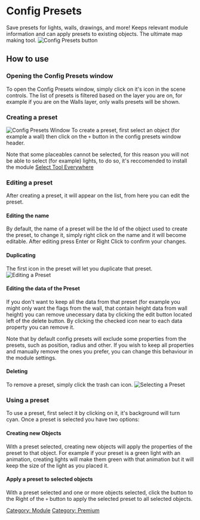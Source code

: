 # Config Presets

Save presets for lights, walls, drawings, and more\! Keeps relevant
module information and can apply presets to existing objects. The
ultimate map making tool. ![Config Presets button](Cpopen.png
"Config Presets button")

## How to use

### Opening the Config Presets window

To open the Config Presets window, simply click on it's icon in the
scene controls. The list of presets is filtered based on the layer you
are on, for example if you are on the Walls layer, only walls presets
will be shown.

### Creating a preset

![Config Presets Window](Cpwindow.png "Config Presets Window") To create
a preset, first select an object (for example a wall) then click on the
`+` button in the config presets window header.

Note that some placeables cannot be selected, for this reason you will
not be able to select (for example) lights, to do so, it's reccomended
to install the module [Select Tool
Everywhere](https://foundryvtt.com/packages/select-tool-everywhere)

### Editing a preset

After creating a preset, it will appear on the list, from here you can
edit the preset.

#### Editing the name

By default, the name of a preset will be the Id of the object used to
create the preset, to change it, simply right click on the name and it
will become editable. After editing press Enter or Right Click to
confirm your changes.

#### Duplicating

The first icon in the preset will let you duplicate that preset.
![Editing a Preset](Cppresetedit.png "Editing a Preset")

#### Editing the data of the Preset

If you don't want to keep all the data from that preset (for example you
might only want the flags from the wall, that contain height data from
wall height) you can remove unecessary data by clicking the edit button
located left of the delete button. By clicking the checked icon near to
each data property you can remove it.

Note that by default config presets will exclude some properties from
the presets, such as position, radius and other. If you wish to keep all
properties and manually remove the ones you prefer, you can change this
behaviour in the module settings.

#### Deleting

To remove a preset, simply click the trash can icon. ![Selecting a
Preset](Cpselectpreset.png "Selecting a Preset")

### Using a preset

To use a preset, first select it by clicking on it, it's background will
turn cyan. Once a preset is selected you have two options:

#### Creating new Objects

With a preset selected, creating new objects will apply the properties
of the preset to that object. For example if your preset is a green
light with an animation, creating lights will make them green with that
animation but it will keep the size of the light as you placed it.

#### Apply a preset to selected objects

With a preset selected and one or more objects selected, click the
button to the Right of the `+` button to apply the selected preset to
all selected objects.

[Category: Module](Category:_Module "wikilink") [Category:
Premium](Category:_Premium "wikilink")
